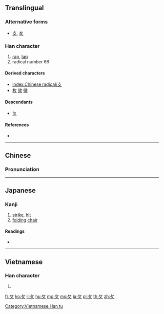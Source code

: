 {{also|ㄆ|夊|夂}}
==Translingual==
{{stroke order|type=animate}}

===Alternative forms===
* [[攴]], [[夊]]

===Han character===
{{Han char|rn=66|rad=攴|as=00|sn=4|four=|canj=OK,XOK}}

# [[rap]], [[tap]]
# radical number 66

====Derived characters====
* [[Index:Chinese radical/攴]] {{qualifier|most characters with radical 攴 use the form 攵}}
* [[枚]] [[致]] [[徹]]

====Descendants====
* [[ㄆ]]

====References====
* {{Han ref|kx=0468.050|dkj=13109|dj=0815.340|hdz=21447.090|uh=6535|ud=25909}}

----

==Chinese==
{{zh-forms}}

===Pronunciation===
{{zh-pron
|m=pū
|c=pok3
|mc=
|oc=
|ma=
|cat=v
}}

----

==Japanese==

===Kanji===
{{ja-kanji|grade=|rs=攴00}}

# [[strike]], [[hit]]
# [[folding]] [[chair]]

====Readings====
* {{ja-readings|on=[[ぼく]] (boku), [[はく]] (haku), [[ほく]] (hoku)|kun=[[うつ]] (utsu)}}

----

==Vietnamese==

===Han character===
{{vi-readings|rs=攴00|hanviet=[[phộc]], [[truy]]}}

# {{defn|lang=vi|sort=攴00}}

[[Category:Vietnamese Han tu]]
[[Category:CJKV radicals| ]]

[[fr:攵]]
[[ko:攵]]
[[li:攵]]
[[hu:攵]]
[[mg:攵]]
[[ms:攵]]
[[ja:攵]]
[[pl:攵]]
[[th:攵]]
[[zh:攵]]